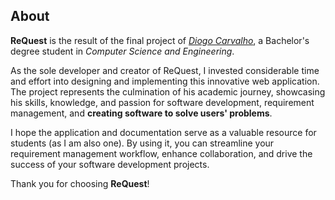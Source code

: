 ## About

**ReQuest** is the result of the final project of _[Diogo Carvalho](https://github.com/carvalho28)_, a Bachelor's degree student in _Computer Science and Engineering_.

As the sole developer and creator of ReQuest, I invested considerable time and effort into designing and implementing this innovative web application. The project represents the culmination of his academic journey, showcasing his skills, knowledge, and passion for software development, requirement management, and **creating software to solve users' problems**.

I hope the application and documentation serve as a valuable resource for students (as I am also one). By using it, you can streamline your requirement management workflow, enhance collaboration, and drive the success of your software development projects.

Thank you for choosing **ReQuest**!
